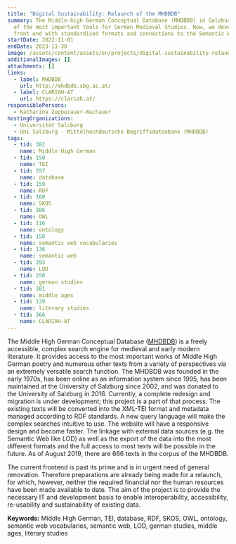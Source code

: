 ```yaml
---
title: "Digital Sustainability: Relaunch of the MHDBDB"
summary: The Middle-high German Conceptual Database (MHDBDB) in Salzburg is one
  of the most important tools for German Medieval Studies. Now, we develop a new
  front end with standardised formats and connections to the Semantic Web.
startDate: 2022-11-01
endDate: 2023-11-30
image: /assets/content/assets/en/projects/digital-sustainability-relaunch-mhdbdb/image.png
additionalImages: []
attachments: []
links:
  - label: MHDBDB
    url: http://mhdbdb.sbg.ac.at/
  - label: CLARIAH-AT
    url: https://clariah.at/
responsiblePersons:
  - Katharina Zeppezauer-Wachauer
hostingOrganizations:
  - Universität Salzburg
  - Uni Salzburg - Mittelhochdeutsche Begriffsdatenbank (MHDBDB)
tags:
  - tid: 382
    name: Middle High German
  - tid: 150
    name: TEI
  - tid: 357
    name: database
  - tid: 159
    name: RDF
  - tid: 160
    name: SKOS
  - tid: 386
    name: OWL
  - tid: 116
    name: ontology
  - tid: 158
    name: semantic web vocabularies
  - tid: 136
    name: semantic web
  - tid: 393
    name: LOD
  - tid: 250
    name: german studies
  - tid: 381
    name: middle ages
  - tid: 129
    name: literary studies
  - tid: 366
    name: CLARIAH-AT
---
```

The Middle High German Conceptual Database ([MHDBDB](http://mhdbdb.sbg.ac.at/)) is a freely accessible, complex search engine for medieval and early modern literature. It provides access to the most important works of Middle High German poetry and numerous other texts from a variety of perspectives via an extremely versatile search function. The MHDBDB was founded in the early 1970s, has been online as an information system since 1995, has been maintained at the University of Salzburg since 2002, and was donated to the University of Salzburg in 2016. Currently, a complete redesign and migration is under development; this project is a part of that process. The existing texts will be converted into the XML-TEI format and metadata managed according to RDF standards. A new query language will make the complex searches intuitive to use. The website will have a responsive design and become faster. The linkage with external data sources (e.g. the Semantic Web like LOD) as well as the export of the data into the most different formats and the full access to most texts will be possible in the future. As of August 2019, there are 666 texts in the corpus of the MHDBDB.

The current frontend is past its prime and is in urgent need of general renovation. Therefore preparations are already being made for a relaunch, for which, however, neither the required financial nor the human resources have been made available to date. The aim of the project is to provide the necessary IT and development basis to enable interoperability, accessibility, re-usability and sustainability of existing data.

**Keywords:** Middle High German, TEI, database, RDF, SKOS, OWL, ontology, semantic web vocabularies, semantic web, LOD, german studies, middle ages, literary studies

